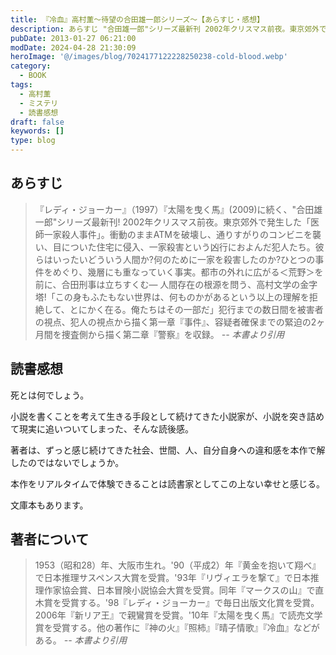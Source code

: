 ```yaml
---
title: 『冷血』高村薫～待望の合田雄一郎シリーズ～【あらすじ・感想】
description: あらすじ "合田雄一郎"シリーズ最新刊 2002年クリスマス前夜。東京郊外で発生した「医師一家殺人事件」。衝動のままATMを破壊し、通りすがりのコンビニを襲い、目についた住宅に侵入、一家殺害という凶行におよんだ犯人たち。彼らはいったいどういう人間か?何のために一家を殺害したのか?
pubDate: 2013-01-27 06:21:00
modDate: 2024-04-28 21:30:09
heroImage: '@/images/blog/7024177122228250238-cold-blood.webp'
category:
  - BOOK
tags:
  - 高村薫
  - ミステリ
  - 読書感想
draft: false
keywords: []
type: blog
---
```


## あらすじ

> 『レディ・ジョーカー』（1997）『太陽を曳く馬』(2009)に続く、"合田雄一郎"シリーズ最新刊! 2002年クリスマス前夜。東京郊外で発生した「医師一家殺人事件」。衝動のままATMを破壊し、通りすがりのコンビニを襲い、目についた住宅に侵入、一家殺害という凶行におよんだ犯人たち。彼らはいったいどういう人間か?何のために一家を殺害したのか?ひとつの事件をめぐり、幾層にも重なっていく事実。都市の外れに広がる＜荒野＞を前に、合田刑事は立ちすくむ― 人間存在の根源を問う、高村文学の金字塔!「この身もふたもない世界は、何ものかがあるという以上の理解を拒絶して、とにかく在る。俺たちはその一部だ」犯行までの数日間を被害者の視点、犯人の視点から描く第一章『事件』、容疑者確保までの緊迫の2ヶ月間を捜査側から描く第二章『警察』を収録。 <cite>-- 本書より引用</cite>

## 読書感想

死とは何でしょう。

小説を書くことを考えて生きる手段として続けてきた小説家が、小説を突き詰めて現実に追いついてしまった、そんな読後感。

著者は、ずっと感じ続けてきた社会、世間、人、自分自身への違和感を本作で解したのではないでしょうか。

本作をリアルタイムで体験できることは読書家としてこの上ない幸せと感じる。

<div class='not-prose'>
  <div data-vc_mylinkbox_id='886768561'></div>
</div>
<div class='not-prose'>
  <div data-vc_mylinkbox_id='886768564'></div>
</div>

文庫本もあります。

<div class='not-prose'>
  <div data-vc_mylinkbox_id='886768570'></div>
</div>
<div class='not-prose'>
  <div data-vc_mylinkbox_id='886768569'></div>
</div>

## 著者について

> 1953（昭和28）年、大阪市生れ。'90（平成2）年『黄金を抱いて翔べ』で日本推理サスペンス大賞を受賞。'93年『リヴィエラを撃て』で日本推理作家協会賞、日本冒険小説協会大賞を受賞。同年『マークスの山』で直木賞を受賞する。'98『レディ・ジョーカー』で毎日出版文化賞を受賞。2006年『新リア王』で親鸞賞を受賞。'10年『太陽を曳く馬』で読売文学賞を受賞する。他の著作に『神の火』『照柿』『晴子情歌』『冷血』などがある。 <cite>-- 本書より引用</cite>
